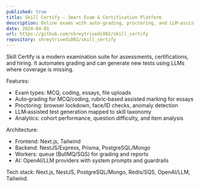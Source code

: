 ```yaml
---
published: true
title: Skill Certify — Smart Exam & Certification Platform
description: Online exams with auto‑grading, proctoring, and LLM‑assisted test generation when gaps are detected.
date: 2024-04-01
url: https://github.com/shreytrivedi002/skill_certify
repository: shreytrivedi002/skill_certify
---
```


Skill Certify is a modern examination suite for assessments, certifications, and hiring. It automates grading and can generate new tests using LLMs where coverage is missing.

Features:

- Exam types: MCQ, coding, essays, file uploads
- Auto‑grading for MCQ/coding, rubric‑based assisted marking for essays
- Proctoring: browser lockdown, face/ID checks, anomaly detection
- LLM‑assisted test generation mapped to skill taxonomy
- Analytics: cohort performance, question difficulty, and item analysis

Architecture:

- Frontend: Next.js, Tailwind
- Backend: NestJS/Express, Prisma, PostgreSQL/Mongo
- Workers: queue (BullMQ/SQS) for grading and reports
- AI: OpenAI/LLM providers with system prompts and guardrails

Tech stack: Next.js, NestJS, PostgreSQL/Mongo, Redis/SQS, OpenAI/LLM, Tailwind.



